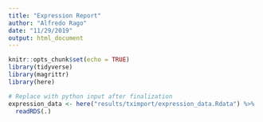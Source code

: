 ```yaml
---
title: "Expression Report"
author: "Alfredo Rago"
date: "11/29/2019"
output: html_document
---
```


```r
knitr::opts_chunk$set(echo = TRUE)
library(tidyverse)
library(magrittr)
library(here)
```


```r
# Replace with python input after finalization
expression_data <- here("results/tximport/expression_data.Rdata") %>% 
  readRDS(.)
```


```r


```

```r


```
